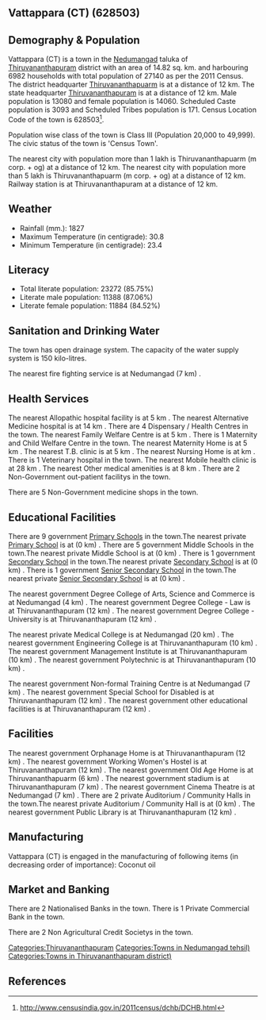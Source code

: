 {{Infobox settlement
| name=Vattappara (CT)
| native_name=
| native_name_lang=
| other_name=
| nickname=
| settlement_type=Town
| image_skyline=
| image_alt=
| image_caption=
| pushpin_map=India Kerala
| pushpin_label_position=right
| pushpin_map_alt=
| pushpin_map_caption=Location in Kerala, India
| latd=
| latm=
| lats=
| latNS=
| longd=
| longm=
| longs=
| longEW=
| coordinates_display=inline,title
| subdivision_type=Country
| subdivision_name={{flag|India}}
| subdivision_type1=[[States and territories of India|State]]
| subdivision_name1=Kerala 
| subdivision_type2=[[List of districts of India|District]]
| subdivision_name2=Thiruvananthapuram
| subdivision_type3=Tahsil
| subdivision_name3=Nedumangad
| website=
| established_title=<!-- Established -->
| established_date=
| founder=
| named_for=
| government_type=
| governing_body=
| unit_pref=Metric
| area_footnotes=
| area_rank=
| area_total_km2=14.82
| elevation_footnotes=
| elevation_m=
| population_total=27140
| population_as_of=2011
| population_rank=
| population_density_km2=1831
| population_demonym=
| population_footnotes=
| demographics_type1=Languages=
| demographics1_title1=Official=
| demographics1_info1=[[Malayalam language|Malayalam]]
| timezone1=[[Indian Standard Time|IST]]
| utc_offset1==+5:30
| postal_code_type=[[Postal Index Number|PIN]]
| postal_code=
| area_code_type=Telephone code
| area_code=
| registration_plate=
| blank1_name_sec1=Nearest city
| blank1_info_sec1=[[Thiruvananthapuarm (m corp. + og) ]]
| blank2_name_sec1=[[Human sex ratio|Sex ratio]]
| blank2_info_sec1=1074
| blank3_name_sec1=Literacy
| blank3_info_sec1=85.75%
| blank1_name_sec2=[[2011 Census of India|2011 census]] code
| blank1_info_sec2=628503
| footnotes=
}}

== Vattappara (CT) (628503) ==

== Demography & Population ==

Vattappara (CT) is a town in the [[Nedumangad]] taluka of [[Thiruvananthapuram]] district with an area of 14.82 sq. km. and harbouring 6982 households with total population of 27140 as per the 2011 Census. The district headquarter [[Thiruvananthapuarm]] is at a distance of 12 km. The state headquarter [[Thiruvananthapuram]] is at a distance of 12 km. Male population is 13080 and female population is 14060. Scheduled Caste population is 3093 and Scheduled Tribes population is 171. Census Location Code of the town is 628503<ref>http://www.censusindia.gov.in/2011census/dchb/DCHB.html</ref>.

Population wise class of the town is Class III (Population 20,000 to 49,999).
The civic status of the town is 'Census Town'.

The nearest city with population more than 1 lakh is Thiruvananthapuarm (m corp. + og)  at a distance of 12 km. The nearest city with population more than 5 lakh is Thiruvananthapuarm (m corp. + og) at a distance of 12 km. Railway station is at Thiruvananthapuram at a distance of 12 km.


== Weather ==  
* Rainfall (mm.): 1827 
* Maximum Temperature (in centigrade): 30.8
* Minimum Temperature (in centigrade): 23.4


== Literacy ==  
* Total literate population: 23272 (85.75%)
* Literate male population: 11388 (87.06%)
* Literate female population: 11884 (84.52%)


== Sanitation and Drinking Water ==  
The town has open drainage system.
The capacity of the water supply system is 150 kilo-litres.

The nearest fire fighting service is at Nedumangad (7 km) .


== Health Services ==
The nearest Allopathic hospital facility is at 5 km .
The nearest Alternative Medicine hospital is at 14 km .
There are 4 Dispensary / Health Centres in the town.
The nearest Family Welfare Centre is at 5 km .
There is 1 Maternity and Child Welfare Centre in the town.
The nearest Maternity Home is at 5 km .
The nearest T.B. clinic is at 5 km .
The nearest Nursing Home is at  km .
There is 1 Veterinary hospital in the town.
The nearest Mobile health clinic is at 28 km .
The nearest Other medical amenities is at 8 km .
There are 2 Non-Government out-patient facilitys in the town.


There are 5 Non-Government medicine shops in the town.


== Educational Facilities ==
There are 9 government [[Primary School]]s in the town.The nearest private [[Primary School]] is at  (0 km) .
There are 5 government Middle Schools in the town.The nearest private Middle School is at  (0 km) .
There is 1 government [[Secondary School]] in the town.The nearest private [[Secondary School]] is at  (0 km) .
There is 1 government [[Senior Secondary School]] in the town.The nearest private [[Senior Secondary School]] is at  (0 km) .
 
 
 
 
 
The nearest government Degree College of Arts, Science and Commerce is at Nedumangad (4 km) .
The nearest government Degree College - Law is at Thiruvananthapuram (12 km) .
The nearest government Degree College - University is at Thiruvananthapuram (12 km) .
 
The nearest private Medical College is at Nedumangad (20 km) .
The nearest government Engineering College is at Thiruvananthapuram (10 km) .
The nearest government Management Institute is at Thiruvananthapuram (10 km) .
The nearest government Polytechnic is at Thiruvananthapuram (10 km) .
 
The nearest government Non-formal Training Centre is at Nedumangad (7 km) .
The nearest government Special School for Disabled is at Thiruvananthapuram (12 km) .
The nearest government other educational facilities is at Thiruvananthapuram (12 km) .


== Facilities ==
The nearest government Orphanage Home is at Thiruvananthapuram (12 km) .
The nearest government Working Women's Hostel is at Thiruvananthapuram (12 km) .
The nearest government Old Age Home is at Thiruvananthapuarm (6 km) .
The nearest government stadium is at Thiruvananthapuram (7 km) .
The nearest government Cinema Theatre is at Nedumangad (7 km) .
There are 2 private Auditorium / Community Halls in the town.The nearest private Auditorium / Community Hall is at  (0 km) .
The nearest government Public Library is at Thiruvananthapuram (12 km) .


== Manufacturing ==
Vattappara (CT) is engaged in the manufacturing of following items (in decreasing order of importance): Coconut oil


== Market and Banking ==
There are 2 Nationalised Banks in the town.
There is 1 Private Commercial Bank in the town.


There are 2 Non Agricultural Credit Societys in the town.


[[Categories:Thiruvananthapuram]]
[[Categories:Towns in Nedumangad tehsil)]]
[[Categories:Towns in Thiruvananthapuram district)]]


== References ==
{{Reflist}}



